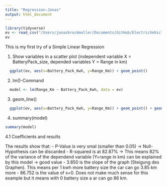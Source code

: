 ```yaml
---
title: "Regression-Jonas"
output: html_document
---
```

```r
library(tidyverse)
ev <- read_csv("/Users/jonasbrockmoller/Documents/GitHub/ElectricVehiclesEDA/Dataset/ElectricCarData_Clean_Me.csv")
ev
```
This is my first try of a Simple Linear Regression

1. Show variables in a scatter plot (independent variable X = BatteryPack_size, depended variables Y = Range in km)
```r
  ggplot(ev, aes(x=Battery_Pack_Kwh, y=Range_Km)) + geom_point()
```
2. lm()-Command
```r
  model <- lm(Range_Km ~ Battery_Pack_Kwh, data = ev)
```
3. geom_line()
```r
  ggplot(ev, aes(x=Battery_Pack_Kwh, y=Range_Km)) + geom_point() + geom_smooth(method='lm', formula= y~x)
```
4. summary(model)
```r
summary(model)
```

4.1 Coefficients and results

  The results show that:
  - P-Value is very smal (smaller than 0.05) -> Null-Hypothesis can be discarded
  - R-squared is at 82.87% -> This means 82% of the variance of the dependend variable (Y=range in km) can be explained by this model -> good value
  - 3.850 is the slope of the graph (Steigung des Graphen). This means per 1 kwh more battery size the car can go 3.85 km more
  - 86.752 is the value of x=0. Does not make much sense for this example but it means with 0 battery size a ar can go 86 km.
  
